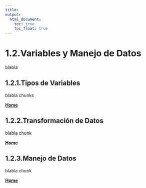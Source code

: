 ```yaml
---
title:
output:
  html_document:
    toc: true
    toc_float: true
---
```


# 1.2.Variables y Manejo de Datos

blabla

## 1.2.1.Tipos de Variables

blabla
chunks  

[  __Home__](https://dsfernandez.github.io/bioestadisticas/index.html)

## 1.2.2.Transformación de Datos

blabla
chunk  

[  __Home__](https://dsfernandez.github.io/bioestadisticas/index.html)

## 1.2.3.Manejo de Datos

blabla
chunk  

[  __Home__](https://dsfernandez.github.io/bioestadisticas/index.html)

